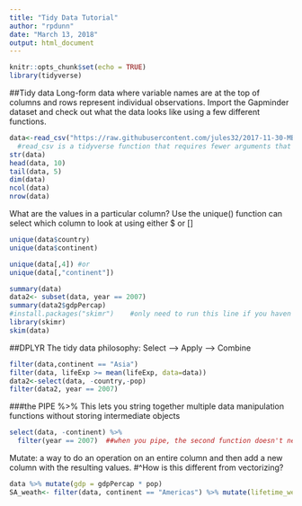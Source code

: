```yaml
---
title: "Tidy Data Tutorial"
author: "rpdunn"
date: "March 13, 2018"
output: html_document
---
```


```r
knitr::opts_chunk$set(echo = TRUE)
library(tidyverse)
```

##Tidy data
Long-form data where variable names are at the top of columns and rows represent individual observations.
Import the Gapminder dataset and check out what the data looks like using a few different functions.

```r
data<-read_csv("https://raw.githubusercontent.com/jules32/2017-11-30-MBARI/gh-pages/data/gapminder.csv")
  #read_csv is a tidyverse function that requires fewer arguments that read.csv (base function)
str(data)
head(data, 10)
tail(data, 5)
dim(data)
ncol(data)
nrow(data)

```

What are the values in a particular column? Use the unique() function
can select which column to look at using either $ or []

```r
unique(data$country)
unique(data$continent)

unique(data[,4]) #or
unique(data[,"continent"])
```



```r
summary(data)
data2<- subset(data, year == 2007)
summary(data2$gdpPercap)
#install.packages("skimr")    #only need to run this line if you haven't already installed this package
library(skimr)
skim(data)

```

##DPLYR
The tidy data philosophy:
Select ---> Apply ---> Combine


```r
filter(data,continent == "Asia")
filter(data, lifeExp >= mean(lifeExp, data=data))
data2<-select(data, -country,-pop)
filter(data2, year == 2007)
```

###the PIPE
%>%
This lets you string together multiple data manipulation functions without storing intermediate objects 
```r
select(data, -continent) %>% 
  filter(year == 2007)  ##when you pipe, the second function doesn't need a specific data frame to work on
```

Mutate: a way to do an operation on an entire column and then add a new column with the resulting values.
#^How is this different from vectorizing?
```r
data %>% mutate(gdp = gdpPercap * pop)
SA_weath<- filter(data, continent == "Americas") %>% mutate(lifetime_wealth = lifeExp*gdpPercap)
```

